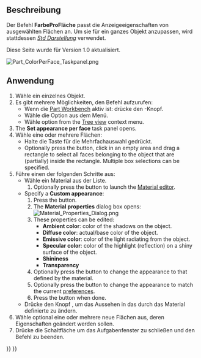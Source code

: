 <languages/>

{{Docnav/de
|[[Std_RandomColor/de|ZufälligeFarbe]]
|[[Std_ToggleTransparency/de|TransparenzmodusUmschalten]]
|[[Std_View_Menu/de|Std Menü Ansicht]]
|IconL=Std_RandomColor.svg
|IconR=Std_ToggleTransparency.svg
|IconC=Freecad.svg
}}

{{GuiCommand/de
|Name=Part ColorPerFace
|Name/de=Part FarbeProFläche
|MenuLocation=Ansicht → Farbe pro Fläche
|Workbenches=[[Part_Workbench/de|Part]], [[PartDesign_Workbench/de|PartDesign]]
|SeeAlso=[[Std_SetAppearance/de|Std Darstellung]]
}}

<span id="Description"></span>
==Beschreibung==

Der Befehl '''FarbeProFläche''' passt die Anzeigeeigenschaften von ausgewählten Flächen an. Um sie für ein ganzes Objekt anzupassen, wird stattdessen ''[[Std_SetAppearance/de|Std Darstellung]]'' verwendet.

Diese Seite wurde für Version 1.0 aktualisiert.

[[Image:Part_ColorPerFace_Taskpanel.png]]
{{Caption|Das Aufgabenfeld Erscheinungsbild pro Fläche festlegen}}

<span id="Usage"></span>
==Anwendung==

# Wähle ein einzelnes Objekt.
# Es gibt mehrere Möglichkeiten, den Befehl aufzurufen:
#* Wenn die [[Part_Workbench/de|Part Workbench]] aktiv ist: drücke den {{Button|[[Image:Part_ColorPerFace.svg|16px]] [[Part_ColorPerFace/de|Farbe per Fläche]]}}-Knopf.
#* Wähle die Option {{MenuCommand|View → [[Image:Part_ColorPerFace.svg|16px]] Farbe pro Fläche}} aus dem Menü.
#* Wähle {{MenuCommand|[[Image:Part_ColorPerFace.svg|16px]] Set appearance per face...}} option from the [[Tree_view|Tree view]] context menu.
# The '''Set appearance per face''' task panel opens.
# Wähle eine oder mehrere Flächen:
#* Halte die Taste {{KEY|Ctrl}} für die Mehrfachauswahl gedrückt.
#* Optionally press the {{Button|Box selection}} button, click in an empty area and drag a rectangle to select all faces belonging to the object that are (partially) inside the rectangle. Multiple box selections can be specified.
# Führe einen der folgenden Schritte aus:
#* Wähle ein Material aus der Liste.
#*# Optionally press the {{Button|Launch editor}} button to launch the [[Material_Edit|Material editor]].
#* Specify a '''Custom appearance''':
#*# Press the {{Button|...}} button.
#*# The '''Material properties''' dialog box opens:<br>[[Image:Material_Properties_Dialog.png]]
#*# These properties can be edited:
#*#* '''Ambient color''': color of the shadows on the object.
#*#* '''Diffuse color''': actual/base color of the object.
#*#* '''Emissive color''': color of the light radiating from the object.
#*#* '''Specular color''': color of the highlight (reflection) on a shiny surface of the object.
#*#* '''Shininess'''
#*#* '''Transparency'''
#*# Optionally press the {{Button|Reset}} button to change the appearance to that defined by the material.
#*# Optionally press the {{Button|Default}} button to change the appearance to match the current [[PartDesign_Preferences#Shape_appearance|preferences]].
#*# Press the {{Button|Close}} button when done.
#* Drücke den Knopf {{Button|Standardeinstellung setzen}}, um das Aussehen in das durch das Material definierte zu ändern.
# Wähle optional eine oder mehrere neue Flächen aus, deren Eigenschaften geändert werden sollen.
# Drücke die Schaltfläche {{Button|OK}} um das Aufgabenfenster zu schließen und den Befehl zu beenden.


{{Docnav/de
|[[Std_RandomColor/de|ZufälligeFarbe]]
|[[Std_ToggleTransparency/de|TransparenzmodusUmschalten]]
|[[Std_View_Menu/de|Std Menü Ansicht]]
|IconL=Std_RandomColor.svg
|IconR=Std_ToggleTransparency.svg
|IconC=Freecad.svg
}}

{{Std_Base_navi{{#translation:}}}}
{{Userdocnavi{{#translation:}}}}